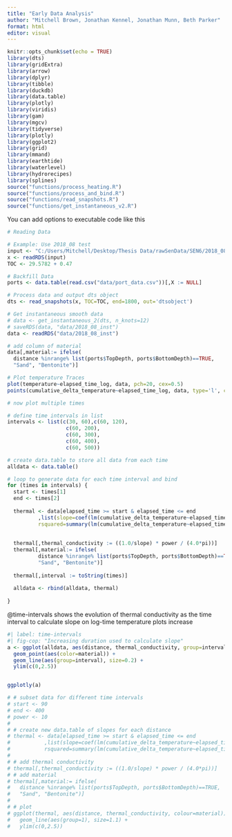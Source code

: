 ```yaml
---
title: "Early Data Analysis"
author: "Mitchell Brown, Jonathan Kennel, Jonathan Munn, Beth Parker"
format: html
editor: visual
---
```


```r
knitr::opts_chunk$set(echo = TRUE)
library(dts)
library(gridExtra)
library(arrow)
library(dplyr)
library(tibble)
library(duckdb)
library(data.table)
library(plotly)
library(viridis)
library(gam)
library(mgcv)
library(tidyverse)
library(plotly)
library(ggplot2)
library(grid)
library(mmand)
library(earthtide)
library(waterlevel)
library(hydrorecipes)
library(splines)
source("functions/process_heating.R")
source("functions/process_and_bind.R")
source("functions/read_snapshots.R")
source("functions/get_instantaneous_v2.R")
```

You can add options to executable code like this

```r

# Reading Data

# Example: Use 2018_08 test
input <- "C:/Users/Mitchell/Desktop/Thesis Data/rawSenData/SEN6/2018_08_MLS/channel_1/out/dts_data/dts.rds"
x <- readRDS(input)
TOC <- 29.5782 + 0.47

# Backfill Data
ports <- data.table(read.csv("data/port_data.csv"))[,X := NULL]

# Process data and output dts object
dts <- read_snapshots(x, TOC=TOC, end=1800, out='dtsobject')

# Get instantaneous smooth data
# data <- get_instantaneous_2(dts, n_knots=12)
# saveRDS(data, "data/2018_08_inst")
data <- readRDS("data/2018_08_inst")

# add column of material
data[,material:= ifelse(
  distance %inrange% list(ports$TopDepth, ports$BottomDepth)==TRUE,
  "Sand", "Bentonite")]

# Plot temperature Traces
plot(temperature~elapsed_time_log, data, pch=20, cex=0.5)
points(cumulative_delta_temperature~elapsed_time_log, data, type='l', col='red', lwd=1)
```

```r
# now plot multiple times

# define time intervals in list
intervals <- list(c(30, 60),c(60, 120),
                   c(60, 200), 
                   c(60, 300), 
                   c(60, 400), 
                   c(60, 500))

# create data.table to store all data from each time
alldata <- data.table()

# loop to generate data for each time interval and bind
for (times in intervals) {
  start <- times[1]
  end <- times[2]
  
  thermal <- data[elapsed_time >= start & elapsed_time <= end
          ,list(slope=coef(lm(cumulative_delta_temperature~elapsed_time_log))[2], 
          rsquared=summary(lm(cumulative_delta_temperature~elapsed_time_log))$r.squared), by=distance]
  
  
  thermal[,thermal_conductivity := ((1.0/slope) * power / (4.0*pi))]
  thermal[,material:= ifelse(
          distance %inrange% list(ports$TopDepth, ports$BottomDepth)==TRUE,
          "Sand", "Bentonite")]
  
  thermal[,interval := toString(times)]
  
  alldata <- rbind(alldata, thermal)
  
}
```

@time-intervals shows the evolution of thermal conductivity as the time interval to calculate slope on log-time temperature plots increase
```r
#| label: time-intervals
#| fig-cop: "Increasing duration used to calculate slope"
a <- ggplot(alldata, aes(distance, thermal_conductivity, group=interval)) +
  geom_point(aes(color=material)) +
  geom_line(aes(group=interval), size=0.2) +
  ylim(c(0,2.5))


ggplotly(a)
```

```r
# # subset data for different time intervals
# start <- 90
# end <- 400
# power <- 10
# 
# # create new data.table of slopes for each distance
# thermal <- data[elapsed_time >= start & elapsed_time <= end
#           ,list(slope=coef(lm(cumulative_delta_temperature~elapsed_time_log))[2], 
#           rsquared=summary(lm(cumulative_delta_temperature~elapsed_time_log))$r.squared), by=distance]
# 
# # add thermal conductivity
# thermal[,thermal_conductivity := ((1.0/slope) * power / (4.0*pi))]
# # add material
# thermal[,material:= ifelse(
#   distance %inrange% list(ports$TopDepth, ports$BottomDepth)==TRUE,
#   "Sand", "Bentonite")]
# 
# # plot
# ggplot(thermal, aes(distance, thermal_conductivity, colour=material)) +
#   geom_line(aes(group=1), size=1.1) +
#   ylim(c(0,2.5))
```
